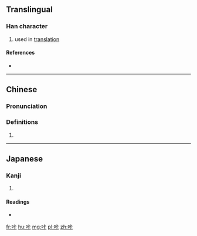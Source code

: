 ==Translingual==

===Han character===
{{Han char|rn=30|rad=口|as=05|sn=8|four=|canj=RYMY|ids=⿰口卡}}

# used in [[translation]]

====References====
* {{Han ref|kx=0185.211|dkj=03517|hdz=10599.140|uh=5494|ud=21652}}

----

==Chinese==
{{zh-forms}}

===Pronunciation===
{{zh-pron
|m=kǎ,kā
|c=
|h=pfs=
|md=
|mn=
|w=
|mc=y
|oc=y
|cat=n
}}

===Definitions===
{{zh-hanzi}}

# {{rfdef|lang=zh}}

----

==Japanese==

===Kanji===
{{ja-kanji|grade=|rs=口05}}

# {{defn|lang=ja|sort=口05}}

====Readings====
* {{ja-readings|on=[[ろう]] (rō)|kun=}}

[[fr:咔]]
[[hu:咔]]
[[mg:咔]]
[[pl:咔]]
[[zh:咔]]